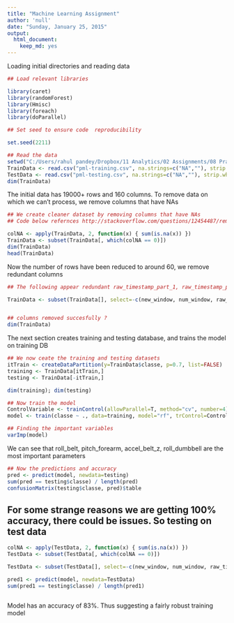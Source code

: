 ```yaml
---
title: "Machine Learning Assignment"
author: 'null'
date: "Sunday, January 25, 2015"
output:
  html_document:
    keep_md: yes
---
```

Loading initial directories and reading data

```r
## Load relevant libraries

library(caret)
library(randomForest)
library(Hmisc)
library(foreach)
library(doParallel)

## Set seed to ensure code  reproducibility

set.seed(2211)

## Read the data
setwd("C:/Users/rahul pandey/Dropbox/11 Analytics/02 Assignments/08 Practical Machine Learning/Assignment")
TrainData <- read.csv("pml-training.csv", na.strings=c("NA",""), strip.white=T)
TestData <- read.csv("pml-testing.csv", na.strings=c("NA",""), strip.white=T)
dim(TrainData)
```

The initial data has 19000+ rows and 160 columns. To remove data on which we can't process, we remove columns that have NAs

```r
## We create cleaner dataset by removing columns that have NAs
## Code below refernces http://stackoverflow.com/questions/12454487/remove-columns-from-dataframe-where-some-of-values-are-na

colNA <- apply(TrainData, 2, function(x) { sum(is.na(x)) }) 
TrainData <- subset(TrainData[, which(colNA == 0)])
dim(TrainData)
head(TrainData)
```
 
Now the number of rows have been reduced to around 60, we remove redundant columns

```r
## The following appear redundant raw_timestamp_part_1, raw_timestamp_part_2, cvtd_timestamp, ## new_window,num_window)

TrainData <- subset(TrainData[], select=-c(new_window, num_window, raw_timestamp_part_1, raw_timestamp_part_2, cvtd_timestamp))


## columns removed succesfully ?
dim(TrainData)
```

The next section creates training and testing database, and trains the model on training DB

```r
## We now ceate the training and testing datasets
itTrain <- createDataPartition(y=TrainData$classe, p=0.7, list=FALSE)
training <- TrainData[itTrain,]
testing <- TrainData[-itTrain,]

dim(training); dim(testing)

## Now train the model
ControlVariable <- trainControl(allowParallel=T, method="cv", number=4)
model <- train(classe ~ ., data=training, model="rf", trControl=ControlVariable)

## Finding the important variables
varImp(model)
```

We can see that roll_belt, pitch_forearm, accel_belt_z, roll_dumbbell are the most important parameters

```r
## Now the predictions and accuracy
pred <- predict(model, newdata=testing)
sum(pred == testing$classe) / length(pred)
confusionMatrix(testing$classe, pred)$table
```

## For some strange reasons we are getting 100% accuracy, there could be issues. So testing on test data

```r
colNA <- apply(TestData, 2, function(x) { sum(is.na(x)) })
TestData <- subset(TestData[, which(colNA == 0)])

TestData <- subset(TestData[], select=-c(new_window, num_window, raw_timestamp_part_1, raw_timestamp_part_2, cvtd_timestamp))

pred1 <- predict(model, newdata=TestData)
sum(pred1 == testing$classe) / length(pred1)



```

Model has an accuracy of 83%. Thus suggesting a fairly robust training model


